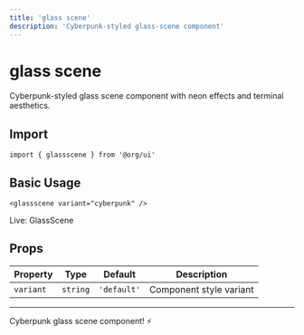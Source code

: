```yaml
---
title: 'glass scene'
description: 'Cyberpunk-styled glass-scene component'
---
```


# glass scene

Cyberpunk-styled glass scene component with neon effects and terminal aesthetics.

## Import

```svelte
import { glassscene } from '@org/ui'
```

## Basic Usage

```svelte
<glassscene variant="cyberpunk" />
```
<div class="ahb-preview" data-ahb-component="GlassScene" data-ahb-props='{"variant":"cyberpunk"}'>Live: GlassScene</div>

## Props

| Property | Type | Default | Description |
|----------|------|---------|-------------|
| `variant` | `string` | `'default'` | Component style variant |

---

Cyberpunk glass scene component! ⚡

